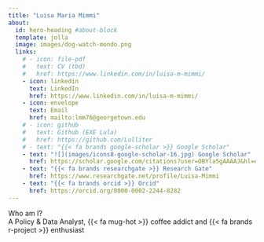 ```yaml
---
title: "Luisa Maria Mimmi"
about:
  id: hero-heading #about-block 
  template: jolla
  image: images/dog-watch-mondo.png
  links:
    # - icon: file-pdf
    #   text: CV (tbd)
    #   href: https://www.linkedin.com/in/luisa-m-mimmi/  
    - icon: linkedin
      text: LinkedIn
      href: https://www.linkedin.com/in/luisa-m-mimmi/
    - icon: envelope
      text: Email
      href: mailto:lmm76@georgetown.edu
    # - icon: github
    #   text: Github (EXE Lula)
    #   href: https://github.com/Lulliter
    # - text: "{{< fa brands google-scholar >}} Google Scholar"
    - text: "![](images/icons8-google-scholar-16.jpg) Google Scholar"
      href: https://scholar.google.com/citations?user=OBYla5gAAAAJ&hl=en&oi=ao
    - text: "{{< fa brands researchgate >}} Research Gate"
      href: https://www.researchgate.net/profile/Luisa-Mimmi
    - text: "{{< fa brands orcid >}} Orcid"
      href: https://orcid.org/0000-0002-2244-8282
---
```


:::{#hero-heading}

Who am I? 
<br> A Policy & Data Analyst, {{< fa mug-hot >}}  coffee addict and {{< fa brands r-project >}}  enthusiast 

 
:::


 
